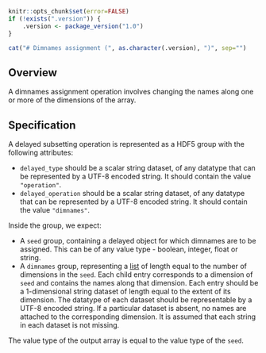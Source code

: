 ```r
knitr::opts_chunk$set(error=FALSE)
if (!exists(".version")) {
    .version <- package_version("1.0")
}
```

```r
cat("# Dimnames assignment (", as.character(.version), ")", sep="")
```

## Overview 

A dimnames assignment operation involves changing the names along one or more of the dimensions of the array.

## Specification

A delayed subsetting operation is represented as a HDF5 group with the following attributes:

- `delayed_type` should be a scalar string dataset, of any datatype that can be represented by a UTF-8 encoded string.
  It should contain the value `"operation"`.
- `delayed_operation` should be a scalar string dataset, of any datatype that can be represented by a UTF-8 encoded string.
  It should contain the value `"dimnames"`.

Inside the group, we expect:

- A `seed` group, containing a delayed object for which dimnames are to be assigned.
  This can be of any value type - boolean, integer, float or string.
- A `dimnames` group, representing a [list](_general.md#lists) of length equal to the number of dimensions in the `seed`.
  Each child entry corresponds to a dimension of `seed` and contains the names along that dimension.
  Each entry should be a 1-dimensional string dataset of length equal to the extent of its dimension.
  The datatype of each dataset should be representable by a UTF-8 encoded string.
  If a particular dataset is absent, no names are attached to the corresponding dimension.
  It is assumed that each string in each dataset is not missing.

The value type of the output array is equal to the value type of the `seed`.

